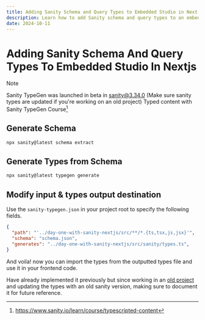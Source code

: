 ```yaml
---
title: Adding Sanity Schema and Query Types to Embedded Studio in Next.js
description: Learn how to add Sanity schema and query types to an embedded studio in Next.js. Follow this guide to generate and integrate types for a seamless development experience.
date: 2024-10-11
---
```


# Adding Sanity Schema And Query Types To Embedded Studio In Nextjs

> [!NOTE]
> Sanity TypeGen was launched in beta in [sanity@3.34.0](https://github.com/sanity-io/sanity/releases/tag/v3.40.0) (Make sure sanity types are updated if you're working on an old project)
> Typed content with Sanity TypeGen Course[^1]

## Generate Schema

```bash
npx sanity@latest schema extract
```

## Generate Types from Schema

```bash
npx sanity@latest typegen generate
```

## Modify input & types output destination 

Use the `sanity-typegen.json` in your project root to specify the following fields.

```json
{
  "path": "'../day-one-with-sanity-nextjs/src/**/*.{ts,tsx,js,jsx}'",
  "schema": "schema.json",
  "generates": "../day-one-with-sanity-nextjs/src/sanity/types.ts",
}
```

And voila! now you can import the types from the outputted types file and use it in your frontend code.

Have already implemented it previously but since working in an [old project](https://github.com/Sundar-Clinic/Main-Website) and updating the types with an old sanity version, making sure to document it for future reference.

[^1]: https://www.sanity.io/learn/course/typescripted-content
